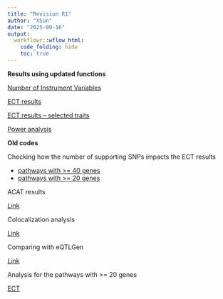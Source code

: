 ```yaml
---
title: "Revision R1"
author: "XSun"
date: "2025-09-16"
output:
  workflowr::wflow_html:
    code_folding: hide
    toc: true
---
```


**Results using updated functions**

[Number of Instrument Variables](revision_numIV.html)

[ECT results](revision_ECT_extendedGWAS.html)

[ECT results -- selected traits](revision_ECT_extendedGWAS_selectedtraits.html)

[Power analysis](revision_power.html)



**Old codes**

Checking how the number of supporting SNPs impacts the ECT results

* [pathways with >= 40 genes](revision_numsnp.html)
* [pathways with >= 20 genes](revision_numsnp_20genes.html)

ACAT results

[Link](revision_acat.html)

Colocalization analysis

[Link](revision_coloc.html)

Comparing with eQTLGen

[Link](revision_eQTLGen.html)

Analysis for the pathways with >= 20 genes

[ECT](https://xsun1229.github.io/factor_analysis_new/revision_ECT_20genes.html)


